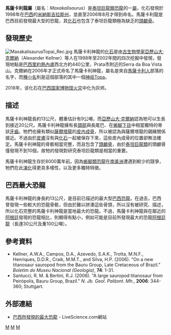 {{Automatic Taxobox
| taxon = Maxakalisaurus
| fossil_range = [[白堊紀|白堊紀]]後期, {{fossilrange|85|66}}
| image = Maxakalisaurus.jpg
| image_caption =馬薩卡利龍的骨架模型
| authority = [[亞歷山大·克爾納|Kellner]] ''et al'', 2006
| type_species = '''托帕馬薩卡利龍<br>''Maxakalisaurus topai'''''
| type_species_authority = Kellner ''et al.'', 2006
}}

'''馬薩卡利龍屬'''（屬名：''Maxakalisaurus''）是[[泰坦巨龍類|泰坦巨龍類]][[恐龍|恐龍]]的一[[屬|屬]]，化石發現於1998年在[[巴西|巴西]]的[[米納斯吉拉斯州|米納斯吉拉斯州]]，並直至2006年8月才得到命名。馬薩卡利龍是巴西目前發現最大型的恐龍，其[[化石|化石]]也包含了泰坦巨龍類極為缺乏的[[頭顱骨|頭顱骨]]。

==發現歷史==
[[File:MaxakalisaurusTopai_Rec.jpg|left]]
馬薩卡利神龍的[[化石|化石]]是由[[古生物學家|古生物學家]][[亞歷山大·克爾納|亞歷山大·克爾納]]（Alexander Kellner）等人在1998年至2002年間的四次挖掘中發現，發現地點是[[巴西|巴西]][[里約熱內盧|里約熱內盧]]西北方約440公里，Prata市附近的Serra da Boa Vista山。克爾納在2006年才正式命名了馬薩卡利神龍，屬名是來自[[馬薩卡利人|馬薩卡利人]]部落的名字，而[[種小名|種小名]]則是這個部落的其中一個[[神祇|神祇]]Topa。

2018年，该化石在[[巴西国家博物馆火灾|巴西国家博物馆火灾]]中化为灰烬。

==描述==
馬薩卡利神龍長約13公尺，體重估計有9公噸，而[[亞歷山大·克爾納|亞歷山大·克爾納]]認為牠可以生長到接近20公尺。馬薩卡利神龍擁有長[[頸部|頸部]]與長尾巴、在[[蜥腳下目|蜥腳下目]]中相當獨特的脊狀[[牙齒|牙齒]]。牠們也擁有類似[[薩爾塔龍|薩爾塔龍]]的[[皮內成骨|皮內成骨]]，所以被認為與薩爾塔龍的親緣關係接近。不過由於[[皮膚|皮膚]]沒有與[[化石|化石]]一起被保存下來，這些皮內成骨的位置卻無法確定。馬薩卡利神龍的骨骸相當完整，而且包含了[[頭顱骨|頭顱骨]]，由於[[泰坦巨龍類|泰坦巨龍類]]的頭顱骨僅發現不到10個，故牠的發現對研究泰坦巨龍類是相當的重要。

馬薩卡利神龍生存於8000萬年前。因為[[蜥腳類|蜥腳類]][[恐龍|恐龍]]在[[南美洲|南美洲]]遭遇到較少的競爭，牠們在此[[演化|演化]]得更具多樣性，以及更多獨特特徵。

==巴西最大恐龍==
馬薩卡利神龍的身長約13公尺，是目前已描述的最大型[[巴西|巴西]][[恐龍|恐龍]]。在過去，巴西曾發現一些較大的恐龍骨骸，但由於難以拼湊這些骨頭，所以沒有被研究、描述，所以化石完整的馬薩卡利神龍是當地最大的恐龍。不過，馬薩卡利神龍與在鄰近的[[阿根廷|阿根廷]]發現的恐龍相比，則顯得有點小，例如可能是目前所發現最大的恐龍[[阿根廷龍|阿根廷龍]]（長達30公尺及重100公噸）。

==參考資料==
* Kellner, A.W.A., Campos, D.A., Azevedo, S.A.K., Trotta, M.N.F., Henriques, D.D.R., Craik, M.M.T., and Silva, H.P. (2006). "On a new titanosaur sauropod from the Bauru Group, Late Cretaceous of Brazil." ''Boletim do Museu Nacional (Geologia)'', '''74''': 1-31.
* Santucci, R. M. & Bertini, R.J. (2006). "A large sauropod titanosaur from Peirópolis, Bauru Group, Brazil." ''N. Jb. Geol. Paläont. Mh.'', '''2006''': 344-360; Stuttgart.

==外部連結==
*[http://www.livescience.com/animalworld/060829_ap_brazil_dinosaur.html 巴西所發現的最大恐龍] - LiveScience.com網站
{{蜥腳形亞目}}
{{Taxonbar|from=Q134814}}

[[Category:泰坦巨龍類|M]]
[[Category:上白堊紀恐龍|M]]
[[Category:南美洲恐龍|M]]